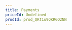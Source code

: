 ```yaml
---
title: Payments
priceId: Undefined
prodId: prod_QRt1u9QKRGO2NN
---
```


<Card
  href="/plugins/payments/stripe"
  title="Stripe Plugin"
  description="Inject Stripe with a single click"
/>
